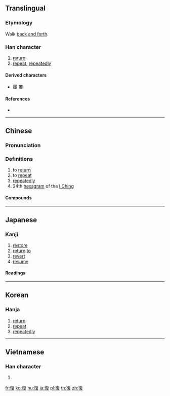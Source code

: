 {{also|复|覆}}
==Translingual==

===Etymology===
{{Han compound|彳|复|c1=s|c2=p|t1=walk|t2=repeat|ls=psc}}

Walk [[back and forth]].

===Han character===
{{Han char|rn=60|rad=彳|as=09|sn=12|four=28247|canj=HOOAE|ids=⿰彳复}}

# [[return]]
# [[repeat]], [[repeatedly]]

====Derived characters====
* [[履]] [[覆]]

====References====
* {{Han ref|kx=0369.220|dkj=10183|dj=0695.150|hdz=20834.020|uh=5FA9|ud=24489|bh=B45F|bd=46175}}

----

==Chinese==
{{zh-forms|s=复}}

===Pronunciation===
{{zh-pron
|m=fù
|c=fau6,fuk6
|mn=ho̍k
|mc=y
|oc=y
|ma=
|cat=v,adv,n
}}

===Definitions===
{{zh-hanzi}}

# to [[return]]
# to [[repeat]]
# [[repeatedly]]
# 24th [[hexagram]] of the [[I Ching]]

====Compounds====
{{zh-der|復交|復仇|復任|復位|復元|復出|復刊|復原|復古|復名數|復命|復員|復圓|復學|復工|復市|復明|復會|復業|復歸|復活|復活節|復現|復生|復甦|復發|復種|復職|復興|復舊|復課|復辟|復電|復議|復婚|復核|復信|復函|復蹈前轍|復聰}}

----

==Japanese==

===Kanji===
{{ja-kanji|grade=5|rs=彳09}}

# [[restore]]
# [[return]] [[to]]
# [[revert]]
# [[resume]]

====Readings====
{{ja-readings|goon=[[ぶく]] (buku)|kanon=[[ふく]] (fuku)|kun=[[かえる]] (kaeru), [[かえす]] (kaesu), [[また]] (mata)}}

----

==Korean==

===Hanja===
{{ko-hanja|hangeul=[[복]], [[부]]|eumhun=|rv=bok, bu|mr=pok, pu|y=pok, pu}}

# [[return]]
# [[repeat]]
# [[repeatedly]]

----

==Vietnamese==

===Han character===
{{vi-hantu|[[phục]], [[phức]]|rs=彳09}}

# {{defn|lang=vi|sort=彳09}}

[[fr:復]]
[[ko:復]]
[[hu:復]]
[[ja:復]]
[[pl:復]]
[[th:復]]
[[zh:復]]